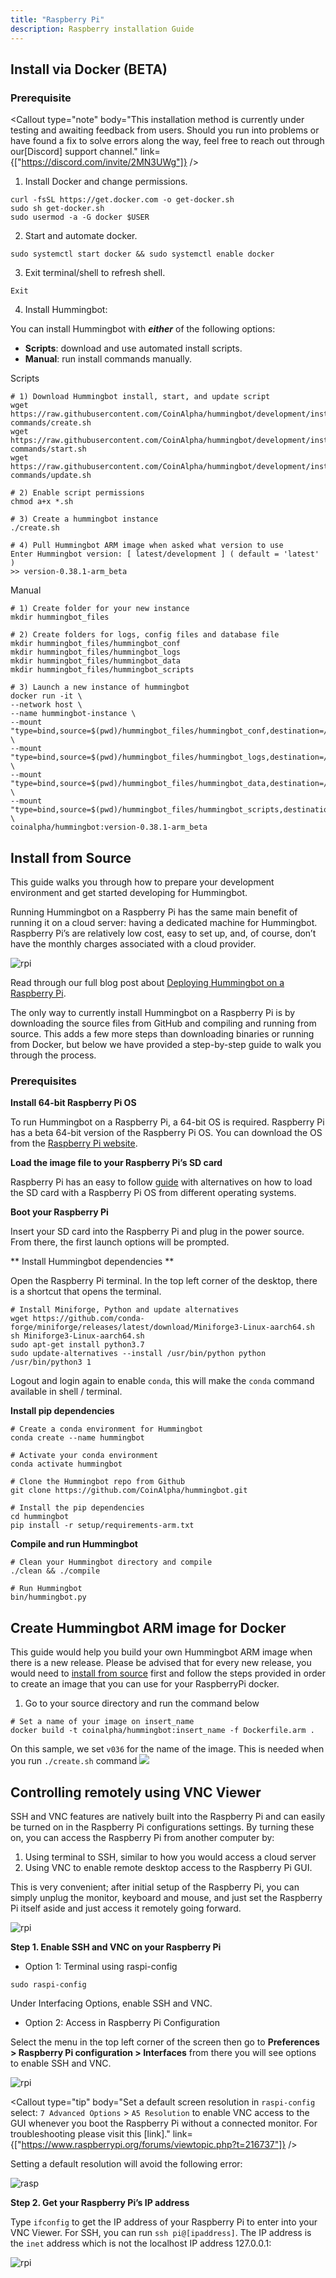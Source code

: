 ```yaml
---
title: "Raspberry Pi"
description: Raspberry installation Guide
---
```



## Install via Docker (BETA)

### Prerequisite

<Callout
  type="note"
  body="This installation method is currently under testing and awaiting feedback from users. Should you run into problems or have found a fix to solve errors along the way, feel free to reach out through our[Discord] support channel."
  link={["https://discord.com/invite/2MN3UWg"]}
/>

1. Install Docker and change permissions.

```
curl -fsSL https://get.docker.com -o get-docker.sh
sudo sh get-docker.sh
sudo usermod -a -G docker $USER
```

2. Start and automate docker.

```
sudo systemctl start docker && sudo systemctl enable docker
```

3. Exit terminal/shell to refresh shell.

```
Exit
```

<Callout
  type="warning"
  body="Restart terminal — Close and restart your terminal window to enable the correct permissions for `docker` command before proceeding."
/>

4. Install Hummingbot:

You can install Hummingbot with **_either_** of the following options:

- **Scripts**: download and use automated install scripts.
- **Manual**: run install commands manually.

Scripts

```Scripts
# 1) Download Hummingbot install, start, and update script
wget https://raw.githubusercontent.com/CoinAlpha/hummingbot/development/installation/docker-commands/create.sh
wget https://raw.githubusercontent.com/CoinAlpha/hummingbot/development/installation/docker-commands/start.sh
wget https://raw.githubusercontent.com/CoinAlpha/hummingbot/development/installation/docker-commands/update.sh

# 2) Enable script permissions
chmod a+x *.sh

# 3) Create a hummingbot instance
./create.sh

# 4) Pull Hummingbot ARM image when asked what version to use
Enter Hummingbot version: [ latest/development ] ( default = 'latest' )
>> version-0.38.1-arm_beta

```

Manual

```Manual
# 1) Create folder for your new instance
mkdir hummingbot_files

# 2) Create folders for logs, config files and database file
mkdir hummingbot_files/hummingbot_conf
mkdir hummingbot_files/hummingbot_logs
mkdir hummingbot_files/hummingbot_data
mkdir hummingbot_files/hummingbot_scripts

# 3) Launch a new instance of hummingbot
docker run -it \
--network host \
--name hummingbot-instance \
--mount "type=bind,source=$(pwd)/hummingbot_files/hummingbot_conf,destination=/conf/" \
--mount "type=bind,source=$(pwd)/hummingbot_files/hummingbot_logs,destination=/logs/" \
--mount "type=bind,source=$(pwd)/hummingbot_files/hummingbot_data,destination=/data/" \
--mount "type=bind,source=$(pwd)/hummingbot_files/hummingbot_scripts,destination=/scripts/" \
coinalpha/hummingbot:version-0.38.1-arm_beta
```

## Install from Source

This guide walks you through how to prepare your development environment and get started developing for Hummingbot.

Running Hummingbot on a Raspberry Pi has the same main benefit of running it on a cloud server: having a dedicated machine for Hummingbot. Raspberry Pi’s are relatively low cost, easy to set up, and, of course, don’t have the monthly charges associated with a cloud provider.

![rpi](/img/rpi-hummingbot.jpg)

Read through our full blog post about [Deploying Hummingbot on a Raspberry Pi](https://hummingbot.io/blog/2020-07-deploying-hummingbot-on-a-raspberry-pi/).

The only way to currently install Hummingbot on a Raspberry Pi is by downloading the source files from GitHub and compiling and running from source. This adds a few more steps than downloading binaries or running from Docker, but below we have provided a step-by-step guide to walk you through the process.

### Prerequisites

**Install 64-bit Raspberry Pi OS**

To run Hummingbot on a Raspberry Pi, a 64-bit OS is required. Raspberry Pi has a beta 64-bit version of the Raspberry Pi OS. You can download the OS from the [Raspberry Pi website](https://www.raspberrypi.org/forums/viewtopic.php?f=117&t=275370).

**Load the image file to your Raspberry Pi’s SD card**

Raspberry Pi has an easy to follow [guide](https://www.raspberrypi.org/documentation/installation/installing-images/) with alternatives on how to load the SD card with a Raspberry Pi OS from different operating systems.

**Boot your Raspberry Pi**

Insert your SD card into the Raspberry Pi and plug in the power source.
From there, the first launch options will be prompted.

** Install Hummingbot dependencies **

Open the Raspberry Pi terminal. In the top left corner of the desktop, there is a shortcut that opens the terminal.

```
# Install Miniforge, Python and update alternatives
wget https://github.com/conda-forge/miniforge/releases/latest/download/Miniforge3-Linux-aarch64.sh
sh Miniforge3-Linux-aarch64.sh
sudo apt-get install python3.7
sudo update-alternatives --install /usr/bin/python python /usr/bin/python3 1

```

Logout and login again to enable `conda`, this will make the `conda` command available in shell / terminal.

**Install pip dependencies**

```
# Create a conda environment for Hummingbot
conda create --name hummingbot

# Activate your conda environment
conda activate hummingbot

# Clone the Hummingbot repo from Github
git clone https://github.com/CoinAlpha/hummingbot.git

# Install the pip dependencies
cd hummingbot
pip install -r setup/requirements-arm.txt
```

**Compile and run Hummingbot**

```
# Clean your Hummingbot directory and compile
./clean && ./compile

# Run Hummingbot
bin/hummingbot.py
```

<Callout
  type="warning"
  body="#Compiling the bot from source would normally take 45 minutes or more#"
/>

## Create Hummingbot ARM image for Docker

This guide would help you build your own Hummingbot ARM image when there is a new release. Please be advised that for every new release, you would need to [install from source](#install-from-source) first and follow the steps provided in order to create an image that you can use for your RaspberryPi docker.

1. Go to your source directory and run the command below

```
# Set a name of your image on insert_name
docker build -t coinalpha/hummingbot:insert_name -f Dockerfile.arm .
```

On this sample, we set `v036` for the name of the image. This is needed when you run `./create.sh` command
![](/img/rpi-docker-img.png)

<Callout
  type="warning"
  body="#Building the Hummingbot ARM image from source would normally take 45 minutes or more#"
/>

## Controlling remotely using VNC Viewer

SSH and VNC features are natively built into the Raspberry Pi and can easily be turned on in the Raspberry Pi configurations settings. By turning these on, you can access the Raspberry Pi from another computer by:

1. Using terminal to SSH, similar to how you would access a cloud server
2. Using VNC to enable remote desktop access to the Raspberry Pi GUI.

This is very convenient; after initial setup of the Raspberry Pi, you can simply unplug the monitor, keyboard and mouse, and just set the Raspberry Pi itself aside and just access it remotely going forward.

![rpi](/img/rpi-ssh.jpg)

**Step 1. Enable SSH and VNC on your Raspberry Pi**

- Option 1: Terminal using raspi-config

```
sudo raspi-config
```

Under Interfacing Options, enable SSH and VNC.

- Option 2: Access in Raspberry Pi Configuration

Select the menu in the top left corner of the screen then go to **Preferences > Raspberry Pi configuration > Interfaces** from there you will see options to enable SSH and VNC.

![rpi](/img/rpi-config.jpg)

<Callout
  type="tip"
  body="Set a default screen resolution in `raspi-config` select: `7 Advanced Options` > `A5 Resolution` to enable VNC access to the GUI whenever you boot the Raspberry Pi without a connected monitor. For troubleshooting please visit this [link]."
  link={["https://www.raspberrypi.org/forums/viewtopic.php?t=216737"]}
/>

Setting a default resolution will avoid the following error:

![rasp](/img/rasp-no-monitor.png)

**Step 2. Get your Raspberry Pi’s IP address**

Type `ifconfig` to get the IP address of your Raspberry Pi to enter into your VNC Viewer. For SSH, you can run `ssh pi@[ipaddress]`. The IP address is the `inet` address which is not the localhost IP address 127.0.0.1:

![rpi](/img/rpi-private-address.jpg)
